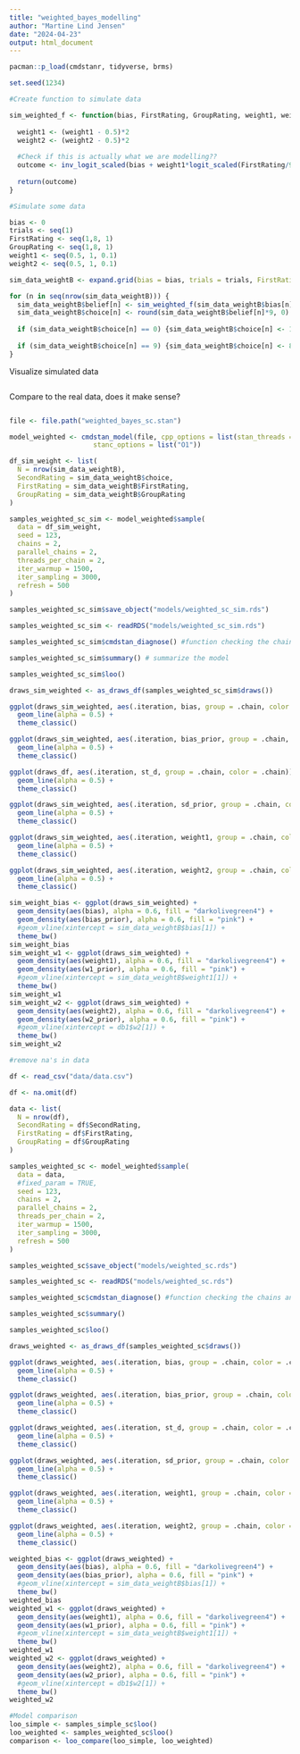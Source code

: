 ```yaml
---
title: "weighted_bayes_modelling"
author: "Martine Lind Jensen"
date: "2024-04-23"
output: html_document
---
```

```r
pacman::p_load(cmdstanr, tidyverse, brms)

set.seed(1234)
```

```r
#Create function to simulate data 

sim_weighted_f <- function(bias, FirstRating, GroupRating, weight1, weight2) {
  
  weight1 <- (weight1 - 0.5)*2
  weight2 <- (weight2 - 0.5)*2
  
  #Check if this is actually what we are modelling??
  outcome <- inv_logit_scaled(bias + weight1*logit_scaled(FirstRating/9) + weight2*logit_scaled(GroupRating/9))
  
  return(outcome)
}

#Simulate some data 

bias <- 0
trials <- seq(1)
FirstRating <- seq(1,8, 1)
GroupRating <- seq(1,8, 1)
weight1 <- seq(0.5, 1, 0.1)
weight2 <- seq(0.5, 1, 0.1)

sim_data_weightB <- expand.grid(bias = bias, trials = trials, FirstRating = FirstRating, GroupRating = GroupRating, weight1 = weight1, weight2 = weight2)

for (n in seq(nrow(sim_data_weightB))) {
  sim_data_weightB$belief[n] <- sim_weighted_f(sim_data_weightB$bias[n], sim_data_weightB$FirstRating[n], sim_data_weightB$GroupRating[n], sim_data_weightB$weight1[n], sim_data_weightB$weight2[n])
  sim_data_weightB$choice[n] <- round(sim_data_weightB$belief[n]*9, 0) 
  
  if (sim_data_weightB$choice[n] == 0) {sim_data_weightB$choice[n] <- 1}
  
  if (sim_data_weightB$choice[n] == 9) {sim_data_weightB$choice[n] <- 8}
}

```

Visualize simulated data
```r

```

Compare to the real data, does it make sense? 

```r

```




```r
file <- file.path("weighted_bayes_sc.stan")

model_weighted <- cmdstan_model(file, cpp_options = list(stan_threads = TRUE),
                     stanc_options = list("O1"))
```

```r
df_sim_weight <- list(
  N = nrow(sim_data_weightB), 
  SecondRating = sim_data_weightB$choice, 
  FirstRating = sim_data_weightB$FirstRating, 
  GroupRating = sim_data_weightB$GroupRating
)

samples_weighted_sc_sim <- model_weighted$sample(
  data = df_sim_weight,
  seed = 123,
  chains = 2,
  parallel_chains = 2,
  threads_per_chain = 2,
  iter_warmup = 1500,
  iter_sampling = 3000,
  refresh = 500
)

samples_weighted_sc_sim$save_object("models/weighted_sc_sim.rds")
```

```r
samples_weighted_sc_sim <- readRDS("models/weighted_sc_sim.rds")

samples_weighted_sc_sim$cmdstan_diagnose() #function checking the chains and stuff

samples_weighted_sc_sim$summary() # summarize the model

samples_weighted_sc_sim$loo()
```

```r
draws_sim_weighted <- as_draws_df(samples_weighted_sc_sim$draws())
```

```r
ggplot(draws_sim_weighted, aes(.iteration, bias, group = .chain, color = .chain)) +
  geom_line(alpha = 0.5) +
  theme_classic()

ggplot(draws_sim_weighted, aes(.iteration, bias_prior, group = .chain, color = .chain)) +
  geom_line(alpha = 0.5) +
  theme_classic()

ggplot(draws_df, aes(.iteration, st_d, group = .chain, color = .chain)) +
  geom_line(alpha = 0.5) +
  theme_classic()

ggplot(draws_sim_weighted, aes(.iteration, sd_prior, group = .chain, color = .chain)) +
  geom_line(alpha = 0.5) +
  theme_classic()

ggplot(draws_sim_weighted, aes(.iteration, weight1, group = .chain, color = .chain)) +
  geom_line(alpha = 0.5) +
  theme_classic()

ggplot(draws_sim_weighted, aes(.iteration, weight2, group = .chain, color = .chain)) +
  geom_line(alpha = 0.5) +
  theme_classic()

```

```r
sim_weight_bias <- ggplot(draws_sim_weighted) +
  geom_density(aes(bias), alpha = 0.6, fill = "darkolivegreen4") +
  geom_density(aes(bias_prior), alpha = 0.6, fill = "pink") +
  #geom_vline(xintercept = sim_data_weightB$bias[1]) +
  theme_bw()
sim_weight_bias
sim_weight_w1 <- ggplot(draws_sim_weighted) +
  geom_density(aes(weight1), alpha = 0.6, fill = "darkolivegreen4") +
  geom_density(aes(w1_prior), alpha = 0.6, fill = "pink") +
  #geom_vline(xintercept = sim_data_weightB$weight1[1]) +
  theme_bw()
sim_weight_w1
sim_weight_w2 <- ggplot(draws_sim_weighted) +
  geom_density(aes(weight2), alpha = 0.6, fill = "darkolivegreen4") +
  geom_density(aes(w2_prior), alpha = 0.6, fill = "pink") +
  #geom_vline(xintercept = db1$w2[1]) +
  theme_bw()
sim_weight_w2
```


```r
#remove na's in data 

df <- read_csv("data/data.csv")

df <- na.omit(df)

data <- list(
  N = nrow(df), 
  SecondRating = df$SecondRating, 
  FirstRating = df$FirstRating, 
  GroupRating = df$GroupRating
)
```

```r
samples_weighted_sc <- model_weighted$sample(
  data = data,
  #fixed_param = TRUE,
  seed = 123,
  chains = 2,
  parallel_chains = 2,
  threads_per_chain = 2,
  iter_warmup = 1500,
  iter_sampling = 3000,
  refresh = 500
)

samples_weighted_sc$save_object("models/weighted_sc.rds")
```

```r
samples_weighted_sc <- readRDS("models/weighted_sc.rds")

samples_weighted_sc$cmdstan_diagnose() #function checking the chains and stuff

samples_weighted_sc$summary()

samples_weighted_sc$loo()
```

```r
draws_weighted <- as_draws_df(samples_weighted_sc$draws())
```

```r
ggplot(draws_weighted, aes(.iteration, bias, group = .chain, color = .chain)) +
  geom_line(alpha = 0.5) +
  theme_classic()

ggplot(draws_weighted, aes(.iteration, bias_prior, group = .chain, color = .chain)) +
  geom_line(alpha = 0.5) +
  theme_classic()

ggplot(draws_weighted, aes(.iteration, st_d, group = .chain, color = .chain)) +
  geom_line(alpha = 0.5) +
  theme_classic()

ggplot(draws_weighted, aes(.iteration, sd_prior, group = .chain, color = .chain)) +
  geom_line(alpha = 0.5) +
  theme_classic()

ggplot(draws_weighted, aes(.iteration, weight1, group = .chain, color = .chain)) +
  geom_line(alpha = 0.5) +
  theme_classic()

ggplot(draws_weighted, aes(.iteration, weight2, group = .chain, color = .chain)) +
  geom_line(alpha = 0.5) +
  theme_classic()

```

```r
weighted_bias <- ggplot(draws_weighted) +
  geom_density(aes(bias), alpha = 0.6, fill = "darkolivegreen4") +
  geom_density(aes(bias_prior), alpha = 0.6, fill = "pink") +
  #geom_vline(xintercept = sim_data_weightB$bias[1]) +
  theme_bw()
weighted_bias
weighted_w1 <- ggplot(draws_weighted) +
  geom_density(aes(weight1), alpha = 0.6, fill = "darkolivegreen4") +
  geom_density(aes(w1_prior), alpha = 0.6, fill = "pink") +
  #geom_vline(xintercept = sim_data_weightB$weight1[1]) +
  theme_bw()
weighted_w1
weighted_w2 <- ggplot(draws_weighted) +
  geom_density(aes(weight2), alpha = 0.6, fill = "darkolivegreen4") +
  geom_density(aes(w2_prior), alpha = 0.6, fill = "pink") +
  #geom_vline(xintercept = db1$w2[1]) +
  theme_bw()
weighted_w2
```


```r
#Model comparison
loo_simple <- samples_simple_sc$loo()
loo_weighted <- samples_weighted_sc$loo()
comparison <- loo_compare(loo_simple, loo_weighted)

```

